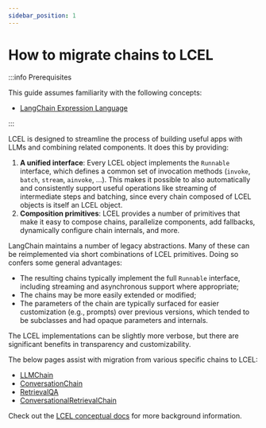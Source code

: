 ```yaml
---
sidebar_position: 1
---
```


# How to migrate chains to LCEL

:::info Prerequisites

This guide assumes familiarity with the following concepts:
- [LangChain Expression Language](/docs/concepts#langchain-expression-language-lcel)

:::

LCEL is designed to streamline the process of building useful apps with LLMs and combining related components. It does this by providing:

1. **A unified interface**: Every LCEL object implements the `Runnable` interface, which defines a common set of invocation methods (`invoke`, `batch`, `stream`, `ainvoke`, ...). This makes it possible to also automatically and consistently support useful operations like streaming of intermediate steps and batching, since every chain composed of LCEL objects is itself an LCEL object.
2. **Composition primitives**: LCEL provides a number of primitives that make it easy to compose chains, parallelize components, add fallbacks, dynamically configure chain internals, and more.

LangChain maintains a number of legacy abstractions. Many of these can be reimplemented via short combinations of LCEL primitives. Doing so confers some general advantages:

- The resulting chains typically implement the full `Runnable` interface, including streaming and asynchronous support where appropriate;
- The chains may be more easily extended or modified;
- The parameters of the chain are typically surfaced for easier customization (e.g., prompts) over previous versions, which tended to be subclasses and had opaque parameters and internals.

The LCEL implementations can be slightly more verbose, but there are significant benefits in transparency and customizability.

The below pages assist with migration from various specific chains to LCEL:

- [LLMChain](/docs/versions/migrating_chains/llm_chain)
- [ConversationChain](/docs/versions/migrating_chains/conversation_chain)
- [RetrievalQA](/docs/versions/migrating_chains/retrieval_qa)
- [ConversationalRetrievalChain](/docs/versions/migrating_chains/conversation_retrieval_chain)

Check out the [LCEL conceptual docs](/docs/concepts/#langchain-expression-language-lcel) for more background information.